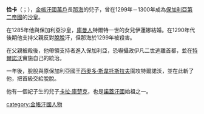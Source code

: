 '''恰卡'''（{{lang-bg|Чака}}；{{bd|？||1300年}}），[[金帳汗國|金帳汗國]][[萬戶|萬戶]]長[[那海|那海]]的兒子，曾在1299年－1300年成為[[保加利亞第二帝國|保加利亞第二帝國]]的[[沙皇|沙皇]]。

在1285年他與保加利亞沙皇，[[庫曼人|庫曼人]]特爾特一世的女兒伊蓮娜結婚。在1290年代後期他支持父親反對[[脫脫|脫脫]]汗，但那海於1299年被殺害。

在父親被殺後，他帶領支持者進入保加利亞，恐嚇攝政伊凡二世逃離首都，並在[[特爾諾沃|特爾諾沃]]實施自己的統治。

一年後，脫脫與原保加利亞國王[[西奧多·斯韋托斯拉夫|西奧多·斯韋托斯拉夫]]圍攻特爾諾沃，並在此斬了他，把首級交給脫脫。

他有一個妃子生的兒子[[卡拉·庫楚克|卡拉·庫楚克]]，也是[[諾蓋汗國|諾蓋汗國]]始祖之一。
<!---

==參考==
*John V.A. Fine, Jr., The Late Medieval Balkans, Ann Arbor, 1987.
--->

[[category:金帳汗國人物|category:金帳汗國人物]]